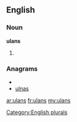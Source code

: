 ==English==

===Noun===
'''ulans'''

# {{plural of|[[ulan]]}}

===Anagrams===
* {{alphagram|alnsu}}
* [[ulnas#English|ulnas]]

[[Category:English plurals]]

[[ar:ulans]]
[[fr:ulans]]
[[my:ulans]]